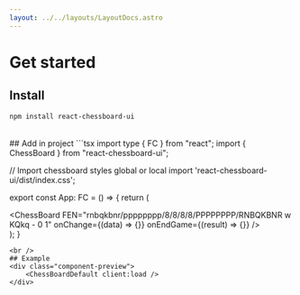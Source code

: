 ```yaml
---
layout: ../../layouts/LayoutDocs.astro
---
```



# Get started

## Install
```bash
npm install react-chessboard-ui
```
<br />
## Add in project
```tsx
import type { FC } from "react";
import { ChessBoard } from "react-chessboard-ui";

// Import chessboard styles global or local
import 'react-chessboard-ui/dist/index.css';

export const App: FC = () => {
    return (
        <div className="app">
            <ChessBoard 
                FEN="rnbqkbnr/pppppppp/8/8/8/8/PPPPPPPP/RNBQKBNR w KQkq - 0 1"
                onChange={(data) => {}}
                onEndGame={(result) => {}}
            />
        </div>
    );
}
```
<br />
## Example
<div class="component-preview">
    <ChessBoardDefault client:load />
</div>
